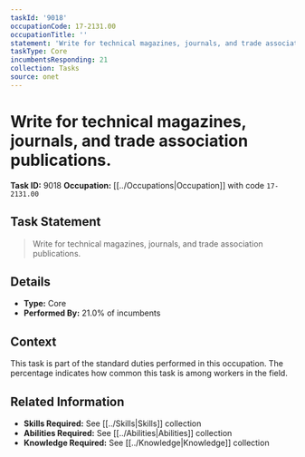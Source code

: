 ```yaml
---
taskId: '9018'
occupationCode: 17-2131.00
occupationTitle: ''
statement: 'Write for technical magazines, journals, and trade association publications.'
taskType: Core
incumbentsResponding: 21
collection: Tasks
source: onet
---
```

# Write for technical magazines, journals, and trade association publications.

**Task ID:** 9018
**Occupation:** [[../Occupations|Occupation]] with code `17-2131.00`

## Task Statement

> Write for technical magazines, journals, and trade association publications.

## Details

- **Type:** Core
- **Performed By:** 21.0% of incumbents

## Context

This task is part of the standard duties performed in this occupation. The percentage indicates how common this task is among workers in the field.

## Related Information

- **Skills Required:** See [[../Skills|Skills]] collection
- **Abilities Required:** See [[../Abilities|Abilities]] collection
- **Knowledge Required:** See [[../Knowledge|Knowledge]] collection
